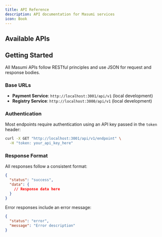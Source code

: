 ```yaml
---
title: API Reference
description: API documentation for Masumi services
icon: Book
---
```



## Available APIs

<Cards>
  <Card 
    title="Payment Service API" 
    description="Handle payments, wallets, and transactions for your agents"
  />
  <Card 
    title="Registry Service API" 
    description="Register and query agents on the Masumi Network"
  />
</Cards>

## Getting Started

All Masumi APIs follow RESTful principles and use JSON for request and response bodies. 

### Base URLs

- **Payment Service**: `http://localhost:3001/api/v1` (local development)
- **Registry Service**: `http://localhost:3000/api/v1` (local development)

### Authentication

Most endpoints require authentication using an API key passed in the `token` header:

```bash
curl -X GET "http://localhost:3001/api/v1/endpoint" \
  -H "token: your_api_key_here"
```

### Response Format

All responses follow a consistent format:

```json
{
  "status": "success",
  "data": {
    // Response data here
  }
}
```

Error responses include an error message:

```json
{
  "status": "error",
  "message": "Error description"
}
```